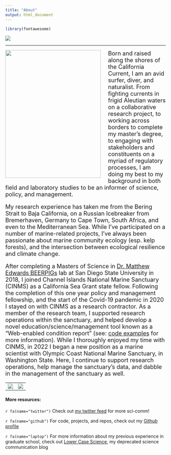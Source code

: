 ```yaml
---
title: "About"
output: html_document
---
```

```r
library(fontawesome)
```

![](./images/Sporophyll_banner.png)
<br>

***

<img align="left" width="300" height="400" style="padding-right: 20px" src="/Users/PikesStuff/github/baron-von-urchin.github.io/images/witch_butter.jpg">
</img>

<font size = "4" > 
Born and raised along the shores of the California Current, I am an avid surfer, diver, and naturalist. From fighting currents in frigid Aleutian waters on a collaborative research project, to working across borders to complete my master’s degree, to engaging with stakeholders and constituents on a myriad of regulatory processes, I am doing my best to  my background in both field and laboratory studies to be an informer of science, policy, and management. 

My research experience has taken me from the Bering Strait to Baja California, on a Russian Icebreaker from Bremerhaven, Germany to Cape Town, South Africa, and even to the Mediterranean Sea. While I've participated on a number of marine-related projects, I've always been passionate about marine community ecology (esp. kelp forests), and the intersection between ecological resilience and climate change. 

After completing a Masters of Science in [Dr. Matthew Edwards BEERPIGs](https://sdsukelp.weebly.com/){target="blank"} lab at San Diego State University in 2018, I joined Channel Islands National Marine Sanctuary (CINMS) as a California Sea Grant state fellow. Following the completion of this one year policy and management fellowship, and the start of the Covid-19 pandemic in 2020 I stayed on with CINMS as a research contractor. As a member of the research team, I supported research operations within the sanctuary, and helped develop a novel education/science/management tool known as a "Web-enabled condition report" (see: [code examples](code.html) for more information). While I thoroughly enjoyed my time with CINMS, in 2022 I began a new position as a marine scientist with Olympic Coast National Marine Sanctuary, in Washington State. Here, I continue to support research operations, help manage the sanctuary's data, and dabble in the management of the sanctuary as well.    


</font>

   |    
:-------------------------:|:-------------------------:
![](./images/SBI_Stipe_ascent.png)  |  ![](./images/Yunaska_Trans.png)


#### More resources:
`r fa(name="twitter")` Check out [my twitter feed](https://twitter.com/BaronvonUrchin){target="blank"}  for more sci-comm!

`r fa(name="github")` For code, projects, and repos, check out my [Github profile](https://github.com/mspector13){target="blank"}

`r fa(name="laptop")` For more information about my previous experience in graduate school, check out [Lower Case Science](https://lowercasescience.weebly.com/){target="blank"}, my deprecated science communication blog 